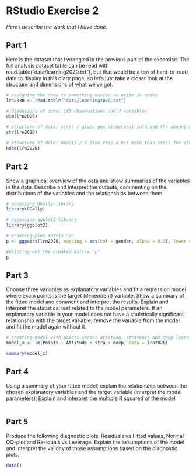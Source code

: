 # RStudio Exercise 2

*Here I describe the work that I have done.*

## Part 1 
Here is the dataset that I wrangled in the previous part of the excercise. The full analysis dataset table can be read with read.table("data/learning2020.txt"), but that would be a ton of hard-to-read data to display in this diary page, so let's just take a closer look at the structure and dimensions of what we've got.

```r
# assigning the data to something easier to write in codes
lrn2020 <- read.table("data/learning2020.txt")

# dimensions of data: 183 observations and 7 variables
dim(lrn2020)

# structure of data: str() / gives you structural info and the amount of obs. & variables
str(lrn2020)

# structure of data: head() / I like this a bit more than str() for structural info, easier to read!
head(lrn2020)

```
## Part 2 
Show a graphical overview of the data and show summaries of the variables in the data. Describe and interpret the outputs, commenting on the distributions of the variables and the relationships between them. 
```r
# accessing GGally-library 
library(GGally)

# accessing ggplot2-library
library(ggplot2)

# creating plot matrix "p"
p <- ggpairs(lrn2020, mapping = aes(col = gender, alpha = 0.3), lower = list(combo = wrap("facethist", bins = 20)))

#printing out the created matrix "p"
p

```

## Part 3
Choose three variables as explanatory variables and fit a regression model where exam points is the target (dependent) variable. Show a summary of the fitted model and comment and interpret the results. Explain and interpret the statistical test related to the model parameters. If an explanatory variable in your model does not have a statistically significant relationship with the target variable, remove the variable from the model and fit the model again without it. 
```r

# creating model with points versus attitude, strategic and deep learning
model_x <- lm(Points ~ Attitude + stra + deep, data = lrn2020)

summary(model_x)

```
## Part 4 
Using a summary of your fitted model, explain the relationship between the chosen explanatory variables and the target variable (interpret the model parameters). Explain and interpret the multiple R squared of the model.
```r

```
## Part 5 
Produce the following diagnostic plots: Residuals vs Fitted values, Normal QQ-plot and Residuals vs Leverage. Explain the assumptions of the model and interpret the validity of those assumptions based on the diagnostic plots.
```r
date()
```

